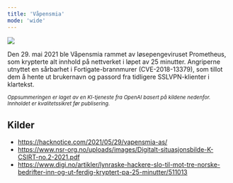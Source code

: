 ```yaml
---
title: 'Våpensmia'
mode: 'wide'
---
```


<Frame>
<img src="/images/vaapensmia.png" noZoom/>
</Frame>

Den 29. mai 2021 ble Våpensmia rammet av løsepengeviruset Prometheus, som krypterte alt innhold på nettverket i løpet av 25 minutter. Angriperne utnyttet en sårbarhet i Fortigate-brannmurer (CVE-2018-13379), som tillot dem å hente ut brukernavn og passord fra tidligere SSLVPN-klienter i klartekst.

<sup><i>Oppsummeringen er laget av en KI-tjeneste fra OpenAI basert på kildene nedenfor. Innholdet er kvalitetssikret før publisering.</i></sup>

## Kilder
- https://hacknotice.com/2021/05/29/vapensmia-as/
- https://www.nsr-org.no/uploads/images/Digitalt-situasjonsbilde-K-CSIRT-no.2-2021.pdf
- https://www.digi.no/artikler/lynraske-hackere-slo-til-mot-tre-norske-bedrifter-inn-og-ut-ferdig-kryptert-pa-25-minutter/511013

